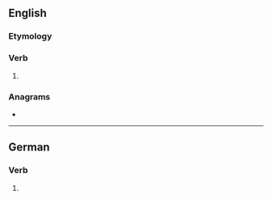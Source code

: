==English==

===Etymology===
{{suffix|en|flick|est}}

===Verb===
{{head|en|verb form}}

# {{en-archaic second-person singular of|flick|lang=en}}

===Anagrams===
* {{anagrams|en|a=cefiklst|ficklest}}

----

==German==

===Verb===
{{head|de|verb form}}

# {{de-verb form of|flicken|2|s|k1}}